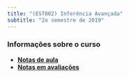```yaml
---
title: "(EST802) Inferência Avançada"
subtitle: "2o semestre de 2019"
---
```

  
### Informações sobre o curso

- [**Notas de aula**](https://www.overleaf.com/read/ndcxvbjgvkbx)
- [**Notas em avaliações**](./grades/){target="_blank"}
